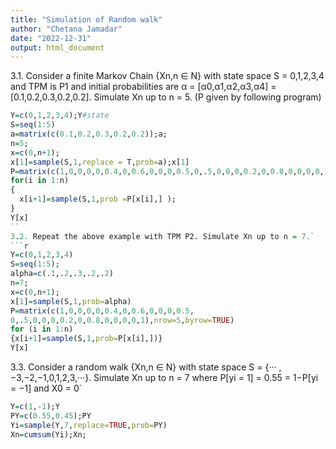 ---
title: "Simulation of Random walk"
author: "Chetana Jamadar"
date: "2022-12-31"
output: html_document
---

3.1. Consider a finite Markov Chain {Xn,n ∈ N} with state space S = 0,1,2,3,4 and TPM is P1 and initial
probabilities are α = [α0,α1,α2,α3,α4] = [0.1,0.2,0.3,0.2,0.2]. Simulate Xn up to n = 5.
(P given by following program)
```{r}
Y=c(0,1,2,3,4);Y#state
S=seq(1:5)
a=matrix(c(0.1,0.2,0.3,0.2,0.2));a;
n=5;
x=c(0,n+1);
x[1]=sample(S,1,replace = T,prob=a);x[1]
P=matrix(c(1,0,0,0,0,0.4,0,0.6,0,0,0,0.5,0,.5,0,0,0,0.2,0,0.8,0,0,0,0,1),nrow=5,byrow=TRUE);P
for(i in 1:n)
{
  x[i+1]=sample(S,1,prob =P[x[i],] );
}
Y[x]
``
3.2. Repeat the above example with TPM P2. Simulate Xn up to n = 7.`
```{r}
Y=c(0,1,2,3,4)
S=seq(1:5);
alpha=c(.1,.2,.3,.2,.2)
n=7;
x=c(0,n+1);
x[1]=sample(S,1,prob=alpha)
P=matrix(c(1,0,0,0,0,0.4,0,0.6,0,0,0,0.5,
0,.5,0,0,0,0.2,0,0.8,0,0,0,0,1),nrow=5,byrow=TRUE)
for (i in 1:n)
{x[i+1]=sample(S,1,prob=P[x[i],])}
Y[x]
```
3.3. Consider a random walk {Xn,n ∈ N} with state space S = {··· ,−3,−2,−1,0,1,2,3,···}. Simulate Xn
up to n = 7 where P[yi = 1] = 0.55 = 1−P[yi = −1] and X0 = 0`
```{r}
Y=c(1,-1);Y
PY=c(0.55,0.45);PY
Yi=sample(Y,7,replace=TRUE,prob=PY)
Xn=cumsum(Yi);Xn;

```




